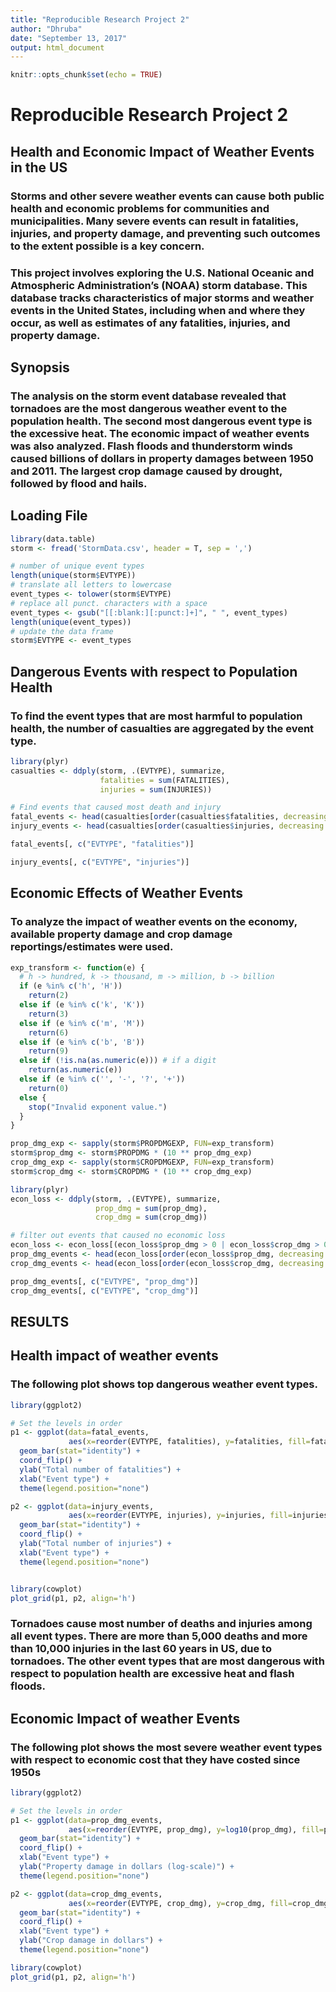 ---
title: "Reproducible Research Project 2"
author: "Dhruba"
date: "September 13, 2017"
output: html_document
---

```{r setup, include=FALSE}
knitr::opts_chunk$set(echo = TRUE)
```
# Reproducible Research Project 2

## Health and Economic Impact of Weather Events in the US

### Storms and other severe weather events can cause both public health and economic problems for communities and municipalities. Many severe events can result in fatalities, injuries, and property damage, and preventing such outcomes to the extent possible is a key concern.

### This project involves exploring the U.S. National Oceanic and Atmospheric Administration's (NOAA) storm database. This database tracks characteristics of major storms and weather events in the United States, including when and where they occur, as well as estimates of any fatalities, injuries, and property damage.

## Synopsis

### The analysis on the storm event database revealed that tornadoes are the most dangerous weather event to the population health. The second most dangerous event type is the excessive heat. The economic impact of weather events was also analyzed. Flash floods and thunderstorm winds caused billions of dollars in property damages between 1950 and 2011. The largest crop damage caused by drought, followed by flood and hails.



## Loading File

```{r}
library(data.table)
storm <- fread('StormData.csv', header = T, sep = ',')
```


```{r}
# number of unique event types
length(unique(storm$EVTYPE))
# translate all letters to lowercase
event_types <- tolower(storm$EVTYPE)
# replace all punct. characters with a space
event_types <- gsub("[[:blank:][:punct:]+]", " ", event_types)
length(unique(event_types))
# update the data frame
storm$EVTYPE <- event_types
```

## Dangerous Events with respect to Population Health

### To find the event types that are most harmful to population health, the number of casualties are aggregated by the event type.

```{r}
library(plyr)
casualties <- ddply(storm, .(EVTYPE), summarize,
                    fatalities = sum(FATALITIES),
                    injuries = sum(INJURIES))

# Find events that caused most death and injury
fatal_events <- head(casualties[order(casualties$fatalities, decreasing = T), ], 10)
injury_events <- head(casualties[order(casualties$injuries, decreasing = T), ], 10)
```


```{r eval=FALSE}
fatal_events[, c("EVTYPE", "fatalities")]
```


```{r}
injury_events[, c("EVTYPE", "injuries")]
```

## Economic Effects of Weather Events

### To analyze the impact of weather events on the economy, available property damage and crop damage reportings/estimates were used.

```{r}
exp_transform <- function(e) {
  # h -> hundred, k -> thousand, m -> million, b -> billion
  if (e %in% c('h', 'H'))
    return(2)
  else if (e %in% c('k', 'K'))
    return(3)
  else if (e %in% c('m', 'M'))
    return(6)
  else if (e %in% c('b', 'B'))
    return(9)
  else if (!is.na(as.numeric(e))) # if a digit
    return(as.numeric(e))
  else if (e %in% c('', '-', '?', '+'))
    return(0)
  else {
    stop("Invalid exponent value.")
  }
}
```


```{r}
prop_dmg_exp <- sapply(storm$PROPDMGEXP, FUN=exp_transform)
storm$prop_dmg <- storm$PROPDMG * (10 ** prop_dmg_exp)
crop_dmg_exp <- sapply(storm$CROPDMGEXP, FUN=exp_transform)
storm$crop_dmg <- storm$CROPDMG * (10 ** crop_dmg_exp)
```


```{r}
library(plyr)
econ_loss <- ddply(storm, .(EVTYPE), summarize,
                   prop_dmg = sum(prop_dmg),
                   crop_dmg = sum(crop_dmg))

# filter out events that caused no economic loss
econ_loss <- econ_loss[(econ_loss$prop_dmg > 0 | econ_loss$crop_dmg > 0), ]
prop_dmg_events <- head(econ_loss[order(econ_loss$prop_dmg, decreasing = T), ], 10)
crop_dmg_events <- head(econ_loss[order(econ_loss$crop_dmg, decreasing = T), ], 10)
```


```{r}
prop_dmg_events[, c("EVTYPE", "prop_dmg")]
crop_dmg_events[, c("EVTYPE", "crop_dmg")]
```

## RESULTS

## Health impact of weather events

### The following plot shows top dangerous weather event types.

```{r}
library(ggplot2)

# Set the levels in order
p1 <- ggplot(data=fatal_events,
             aes(x=reorder(EVTYPE, fatalities), y=fatalities, fill=fatalities)) +
  geom_bar(stat="identity") +
  coord_flip() +
  ylab("Total number of fatalities") +
  xlab("Event type") +
  theme(legend.position="none")

p2 <- ggplot(data=injury_events,
             aes(x=reorder(EVTYPE, injuries), y=injuries, fill=injuries)) +
  geom_bar(stat="identity") +
  coord_flip() + 
  ylab("Total number of injuries") +
  xlab("Event type") +
  theme(legend.position="none")


library(cowplot)
plot_grid(p1, p2, align='h')
```

### Tornadoes cause most number of deaths and injuries among all event types. There are more than 5,000 deaths and more than 10,000 injuries in the last 60 years in US, due to tornadoes. The other event types that are most dangerous with respect to population health are excessive heat and flash floods.

## Economic Impact of weather Events
### The following plot shows the most severe weather event types with respect to economic cost that they have costed since 1950s

```{r}
library(ggplot2)

# Set the levels in order
p1 <- ggplot(data=prop_dmg_events,
             aes(x=reorder(EVTYPE, prop_dmg), y=log10(prop_dmg), fill=prop_dmg )) +
  geom_bar(stat="identity") +
  coord_flip() +
  xlab("Event type") +
  ylab("Property damage in dollars (log-scale)") +
  theme(legend.position="none")

p2 <- ggplot(data=crop_dmg_events,
             aes(x=reorder(EVTYPE, crop_dmg), y=crop_dmg, fill=crop_dmg)) +
  geom_bar(stat="identity") +
  coord_flip() + 
  xlab("Event type") +
  ylab("Crop damage in dollars") + 
  theme(legend.position="none")

library(cowplot)
plot_grid(p1, p2, align='h')
```
